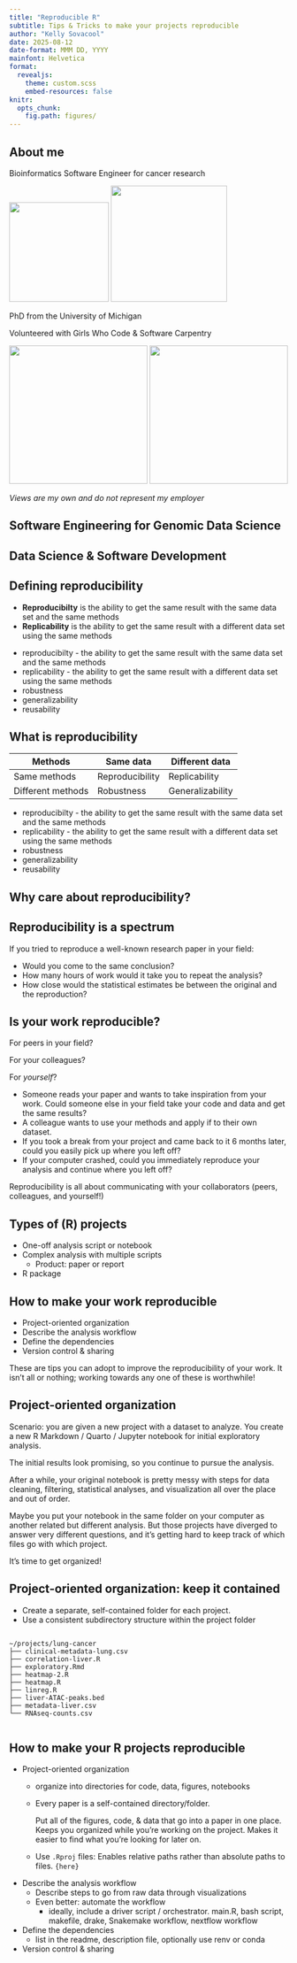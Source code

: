 ```yaml
---
title: "Reproducible R"
subtitle: Tips & Tricks to make your projects reproducible
author: "Kelly Sovacool"
date: 2025-08-12
date-format: MMM DD, YYYY
mainfont: Helvetica
format:
  revealjs:
    theme: custom.scss
    embed-resources: false
knitr:
  opts_chunk:
    fig.path: figures/
---
```


## About me

Bioinformatics Software Engineer for cancer research

:::: {layout-ncol=2}
![](img/fnlcr.png){width=180px}
![](img/nci.png){width=210px}
::::

:::{.fragment}
PhD from the University of Michigan

Volunteered with Girls Who Code & Software Carpentry

:::: {layout-ncol=2}
![](img/gwc.png){width="250px"}
![](img/software-carpentry.png){width="250px"}
::::
:::

::: footer
_Views are my own and do not represent my employer_
:::

## Software Engineering for Genomic Data Science

## Data Science & Software Development

## Defining reproducibility

- **Reproducibilty** is the ability to get the same result with the same data set and the same methods
- **Replicability** is the ability to get the same result with a different data set using the same methods

:::{.notes}
- reproducibilty - the ability to get the same result with the same data set and the same methods
- replicability - the ability to get the same result with a different data set using the same methods
- robustness
- generalizability
- reusability
:::

## What is reproducibility

| Methods           | Same data       | Different data    |
|-------------------|-----------------|-------------------|
| Same methods      | Reproducibility | Replicability     |
| Different methods | Robustness      | Generalizability  |

:::{.notes}
- reproducibilty - the ability to get the same result with the same data set and the same methods
- replicability - the ability to get the same result with a different data set using the same methods
- robustness
- generalizability
- reusability
:::

## Why care about reproducibility? {.hidden}

## Reproducibility is a spectrum {.hidden}

If you tried to reproduce a well-known research paper in your field:

- Would you come to the same conclusion?
- How many hours of work would it take you to repeat the analysis?
- How close would the statistical estimates be between the original and the reproduction?

## Is your work reproducible?

:::{.fragment}
For peers in your field?
:::

:::{.fragment}
For your colleagues?
:::

:::{.fragment}
For _yourself_?
:::

::::{.notes}
- Someone reads your paper and wants to take inspiration from your work.
  Could someone else in your field take your code and data and get the same results?
- A colleague wants to use your methods and apply if to their own dataset.
- If you took a break from your project and came back to it 6 months later, could you easily pick up where you left off?
- If your computer crashed, could you immediately reproduce your analysis and continue where you left off?

Reproducibility is all about communicating with your collaborators (peers, colleagues, and yourself!)
::::

## Types of (R) projects

- One-off analysis script or notebook
- Complex analysis with multiple scripts
  - Product: paper or report
- R package

## How to make your work reproducible

- Project-oriented organization
- Describe the analysis workflow
- Define the dependencies
- Version control & sharing

::: {.notes}
These are tips you can adopt to improve the reproducibility of your work.
It isn't all or nothing; working towards any one of these is worthwhile!
:::

## Project-oriented organization

Scenario: you are given a new project with a dataset to analyze.
You create a new R Markdown / Quarto / Jupyter notebook for initial exploratory
analysis.

The initial results look promising, so you continue to pursue the analysis.

After a while, your original notebook is pretty messy with steps for data cleaning,
filtering, statistical analyses, and visualization all over the place and out of order.

Maybe you put your notebook in the same folder on your computer as another related but different analysis.
But those projects have diverged to answer very different questions,
and it's getting hard to keep track of which files go with which project.

It's time to get organized!

## Project-oriented organization: keep it contained

- Create a separate, self-contained folder for each project.
- Use a consistent subdirectory structure within the project folder


:::{.column width="45%"}
```
~/projects/lung-cancer
├── clinical-metadata-lung.csv
├── correlation-liver.R
├── exploratory.Rmd
├── heatmap-2.R
├── heatmap.R
├── linreg.R
├── liver-ATAC-peaks.bed
├── metadata-liver.csv
└── RNAseq-counts.csv
```
:::

## How to make your R projects reproducible {.hidden}

- Project-oriented organization
  - organize into directories for code, data, figures, notebooks
  - Every paper is a self-contained directory/folder.

    Put all of the figures, code, & data that go into a paper in one place.
    Keeps you organized while you're working on the project.
    Makes it easier to find what you're looking for later on.

  - Use `.Rproj` files: Enables relative paths rather than absolute paths to files. `{here}`

- Describe the analysis workflow
  - Describe steps to go from raw data through visualizations
  - Even better: automate the workflow
    - ideally, include a driver script / orchestrator. main.R, bash script, makefile, drake, Snakemake workflow, nextflow workflow

- Define the dependencies
    - list in the readme, description file, optionally use renv or conda

- Version control & sharing


:::{.column width="72%"}
:::

:::{.notes}
:::

:::{.fragment}
:::
